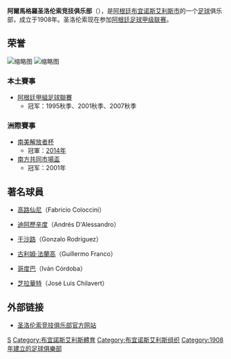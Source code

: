 {{noteTA
|G1=南美球會
|G2=Football
|1=zh-hans:圣洛伦索;zh-hk:聖羅倫素;
|2=zh-hans:圣洛伦索竞技俱乐部;zh-hk:聖羅倫素體育會;
}}
{{Football club infobox
| clubname   = 聖羅倫素<br />''San Lorenzo de Almagro''
| image      = [[Image:SanLorenzoFootballBadge.png|180px]]
| fullname   = Club Atlético San Lorenzo de Almagro
| nickname   = ''El Ciclón''、''Los Cuervos''<br />''Los Santos''、''Los Gauchos de Boedo''<br />''Azulgrana''
| founded    = 1908年4月1日
| ground     = [[Estadio_Pedro_Bidegain|比德盖安球场]]<br />（Estadio Pedro Bidegain）
| city       = [[布宜诺斯艾利斯市|布宜诺斯艾利斯市]]，[[Boedo|Boedo]]
| capacity   = 47,964
| chairman   = [[Horacio_Arreceygor|Horacio Arreceygor]]
| manager    = [[Rubén_Darío_Insúa|Rubén Darío Insúa]]
| league     = [[阿根廷足球甲級聯賽|阿根廷足球甲級聯賽]]
| season     = 2018–19
| position   = 阿甲，第 23 位
| pattern_la1=|pattern_b1=_3navystripes|pattern_ra1=
| leftarm1=000080|body1=FF0000 |rightarm1=000080|shorts1=FFFFFF|socks1=000080
| pattern_la2=|pattern_b2=_red_&_navyhorizontal|pattern_ra2
| leftarm2=FFFFFF|body2=FFFFFF|rightarm2=FFFFFF|shorts2=000080|socks2=FFFFFF
| pattern_la3=|pattern_b3=_red_&_navyhorizontal|pattern_ra3=
| leftarm3=111111|body3=111111|rightarm3=111111|shorts3=111111|socks3=111111
}}

'''阿爾馬格羅圣洛伦索竞技俱乐部'''（{{lang-es|'''Club Atlético San Lorenzo de Almagro'''}}），是[[阿根廷|阿根廷]][[布宜诺斯艾利斯市|布宜诺斯艾利斯市]]的一个[[足球|足球]]俱乐部，成立于1908年。圣洛伦索现在参加[[阿根廷足球甲级联赛|阿根廷足球甲级联赛]]。

== 荣誉 ==
[[File:Estadio_Pedro_Bidegain.jpg|缩略图]]
[[File:LIGA_vs_SAN_LORENZO_(3).jpg|缩略图]]
=== 本土賽事 ===
* [[阿根廷甲組足球聯賽|阿根廷甲組足球聯賽]]
** 冠军：1995秋季、2001秋季、2007秋季

=== 洲際賽事 ===
* [[南美解放者杯|南美解放者杯]]
** 冠軍：[[2014年南美解放者杯|2014年]]
* [[南方共同市場盃|南方共同市場盃]]
** 冠军：2001年

==著名球員==
* {{flagicon|ARG}} [[法布里西奥·科洛奇尼|高路仙尼]]（Fabricio Coloccini）
* {{flagicon|ARG}} [[安德列斯·达历山德罗|迪阿歷辛度]]（Andrés D'Alessandro）
* {{flagicon|ARG}} [[干沙路·查維亞·洛迪古斯|干沙路]]（Gonzalo Rodríguez）
* {{flagicon|MEX}} [[古利姆·法蘭高|古利姆·法蘭高]]（Guillermo Franco）
* {{flagicon|COL}} [[伊万·科尔多瓦|哥度巴]]（Iván Córdoba） 
* {{flagicon|PAR}} [[何塞·路易斯·奇拉维特|芝拉華特]]（José Luis Chilavert）

==外部链接==
*{{es icon}} [http://www.sanlorenzo.com.ar 圣洛伦索竞技俱乐部官方网站] {{Wayback|url=http://www.sanlorenzo.com.ar/ |date=20130317102249 }}

{{阿根廷足球甲级联赛}}

[[Category:阿根廷足球會|S]]
[[Category:布宜諾斯艾利斯體育|Category:布宜諾斯艾利斯體育]]
[[Category:布宜诺斯艾利斯组织|Category:布宜诺斯艾利斯组织]]
[[Category:1908年建立的足球俱樂部|Category:1908年建立的足球俱樂部]]